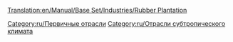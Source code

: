 [[Translation:en/Manual/Base Set/Industries/Rubber Plantation]]

{{ru/Промышленность| Изображение=en/Rubberplantation.png
| имя=Плантация гевеи
| Климат=[[ru/Manual/Климат#subtropicheskii|Субтропический]]
| Принимает=ничего
| Производит=[[ru/Manual/Base Set/Cargos/Каучук|Каучук]]
}}

{{ru/Navbox Промышленность}}

[[Category:ru/Первичные отрасли]]
[[Category:ru/Отрасли субтропического климата]]